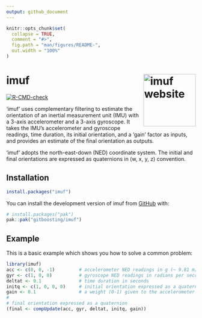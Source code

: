 ```yaml
---
output: github_document
---
```


<!-- README.md is generated from README.Rmd. Please edit that file -->

```r
knitr::opts_chunk$set(
  collapse = TRUE,
  comment = "#>",
  fig.path = "man/figures/README-",
  out.width = "100%"
)
```

# imuf <a href="https://gitboosting.github.io/imuf/"><img src="man/figures/logo.png" align="right" height="139" alt="imuf website" /></a>

<!-- badges: start -->
[![R-CMD-check](https://github.com/gitboosting/imuf/actions/workflows/R-CMD-check.yaml/badge.svg)](https://github.com/gitboosting/imuf/actions/workflows/R-CMD-check.yaml)
<!-- badges: end -->

'imuf' uses complementary filtering to estimate the orientation of an inertial measurement unit (IMU) with a 3-axis accelerometer and a 3-axis gyroscope. It takes the IMU's accelerometer and gyroscope readings, time duration, its initial orientation, and a 'gain' factor as inputs, and provides an estimate of the final orientation as outputs.

'imuf' adopts the north-east-down (NED) coordinate system. The initial and final orientations are expressed as quaternions in (w, x, y, z) convention.

## Installation

```r
install.packages("imuf")
```

You can install the development version of imuf from [GitHub](https://github.com/) with:

``` r
# install.packages("pak")
pak::pak("gitboosting/imuf")
```

## Example

This is a basic example which shows you how to solve a common problem:

```r
library(imuf)
acc <- c(0, 0, -1)         # accelerometer NED readings in g (~ 9.81 m/s^2) 
gyr <- c(1, 0, 0)          # gyroscope NED readings in radians per second
deltat <- 0.1              # time duration in seconds
initq <- c(1, 0, 0, 0)     # initial orientation expressed as a quaternion
gain <- 0.1                # a weight (0-1) given to the accelerometer readings
#
# final orientation expressed as a quaternion
(final <- compUpdate(acc, gyr, deltat, initq, gain))
```
